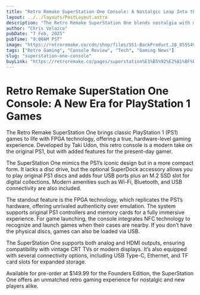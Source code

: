 ```yaml
---
title: "Retro Remake SuperStation One Console: A Nostalgic Leap Into the Future"
layout: ../../layouts/PostLayout.astro
description: "The Retro Remake SuperStation One blends nostalgia with modern tech to deliver a retro gaming experience that's both familiar and innovative."
author: "Chris Velazco"
pubDate: "7 Feb, 2025"
pubTime: "9:00AM PST"
image: "https://retroremake.co/cdn/shop/files/SS1-BackProduct.28_855549e2-476c-4348-99cb-40ded8a8e78e.png?v=1737850609&width=823"
tags: ["Retro Gaming", "Console Review", "Tech", "Gaming News"]
slug: "superstation-one-console"
buyLink: "https://retroremake.co/pages/superstation%E1%B5%92%E2%81%BF%E1%B5%89"
---
```


# Retro Remake SuperStation One Console: A New Era for PlayStation 1 Games

The Retro Remake SuperStation One brings classic PlayStation 1 (PS1) games to life with FPGA technology, offering a true, hardware-level gaming experience. Developed by Taki Udon, this retro console is a modern take on the original PS1, but with added features for the present-day gamer.

The SuperStation One mimics the PS1’s iconic design but in a more compact form. It lacks a disc drive, but the optional SuperDock accessory allows you to play original PS1 discs and adds four USB ports plus an M.2 SSD slot for digital collections. Modern amenities such as Wi-Fi, Bluetooth, and USB connectivity are also included.

The standout feature is the FPGA technology, which replicates the PS1’s hardware, offering unrivaled authenticity over emulation. The system supports original PS1 controllers and memory cards for a fully immersive experience. For game launching, the console integrates NFC technology to recognize and launch games when their cases are nearby. If you don’t have the physical discs, games can also be loaded via USB.

The SuperStation One supports both analog and HDMI outputs, ensuring compatibility with vintage CRT TVs or modern displays. It’s also equipped with several connectivity options, including USB Type-C, Ethernet, and TF card slots for expanded storage.

Available for pre-order at $149.99 for the Founders Edition, the SuperStation One offers an unmatched retro gaming experience for nostalgic and new players alike.
